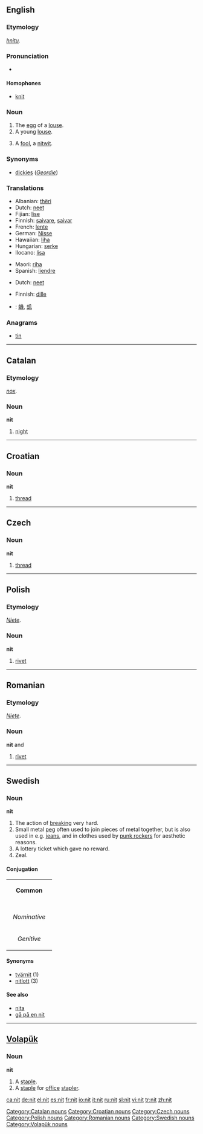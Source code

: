 ==English==

===Etymology===
{{OE.}} ''[[hnitu]]''.

===Pronunciation===
*{{rhymes|ɪt}}

====Homophones====
*[[knit]]

===Noun===
{{en-noun}}

# The [[egg]] of a [[louse]].
# A young [[louse]].
# {{slang}} A [[fool]], a [[nitwit]].

===Synonyms===
* [[dickies]] (''[[Geordie]]'')

===Translations===
{{rfc-level|Translations at L3+ (AutoFormat would have corrected level of Synonyms)}}
{{trans-top|egg of a louse}}
*Albanian: [[thëri]] {{fpl}}
*Dutch: [[neet]] {{f}}
*Fijian: [[lise]]
*Finnish: [[saivare]], [[saivar]]
*French: [[lente]] {{f}}
*German: [[Nisse]] {{f}}
*Hawaiian: [[liha]]
*Hungarian: [[serke]]
*Ilocano: [[lisa]]
{{trans-mid}}
*Maori: [[riha]]
*Spanish: [[liendre]] {{f}}
{{trans-bottom}}

{{trans-top|young louse}}
*Dutch: [[neet]] {{f}}
{{trans-mid}}
{{trans-bottom}}

{{trans-top|slang: fool, nitwit}}
*Finnish: [[dille]]
{{trans-mid}}
{{trans-bottom}}

{{checktrans}}
*{{ttbc|CJKV Characters}}: [[蟣]], [[虮]]

===Anagrams===
*[[tin]]

----

==Catalan==

===Etymology===
{{L.|ca}} ''[[nox]]''.

===Noun===
'''nit''' {{f}}

# [[night]]

[[Category:Catalan nouns]]

----

==Croatian==

===Noun===
'''nit'''

# [[thread]]

[[Category:Croatian nouns]]

----

==Czech==

===Noun===
'''nit'''

# [[thread]]

[[Category:Czech nouns]]

----

==Polish==

===Etymology===
{{G.|pl}} ''[[Niete]]''.

===Noun===
'''nit''' {{m}}

# [[rivet]]

[[Category:Polish nouns]]

----

==Romanian==

===Etymology===
{{G.|ro}} ''[[Niete]]''.

===Noun===
'''nit''' {{f}} and {{m}}

# [[rivet]]

[[Category:Romanian nouns]]

----

==Swedish==

===Noun===
'''nit'''

# The action of [[breaking]] very hard.
# Small metal [[peg]] often used to join pieces of metal together, but is also used in e.g. [[jeans]], and in clothes used by [[punk rocker]]s for aesthetic reasons.
# A lottery ticket which gave no reward.
# Zeal.

====Conjugation====
{| border=1 cellspacing=0
| bgcolor=#FFFFF0 colspan=5 align=center | '''Common'''
|-
|- bgcolor=#FFFFF0 align=center
! rowspan=2 |
| colspan=2 width=105 | ''Singular''
| colspan=2 | ''Plural''
|- bgcolor=#FFFFF0 align=center
| width=105 | ''Indefinite''
| width=105 | ''Definite''
| width=105 | ''Indefinite''
|  width=105 | ''Definite''
|- align=center
| width=105 bgcolor=#FFFFF0 | ''Nominative''
| [[nit]]
| [[niten]]
| [[nitar]]
| [[nitarna]]
|- align=center
| width=105 bgcolor=#FFFFF0 | ''Genitive''
| [[nits]]
| [[nitens]]
| [[nitars]]
| [[nitarnas]]
|}

====Synonyms====
*[[tvärnit]] (1)
*[[nitlott]] (3)

====See also====
*[[nita]]
*[[gå på en nit]]

[[Category:Swedish nouns]]

----

==[[Volapük]]==

===Noun===
'''nit'''

# A [[staple]].
# A [[staple]] for [[office]] [[stapler]].

[[Category:Volapük nouns]]

[[ca:nit]]
[[de:nit]]
[[el:nit]]
[[es:nit]]
[[fr:nit]]
[[io:nit]]
[[it:nit]]
[[ru:nit]]
[[sl:nit]]
[[vi:nit]]
[[tr:nit]]
[[zh:nit]]
